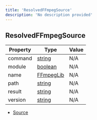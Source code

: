 ```yaml
---
title: 'ResolvedFFmpegSource'
description: 'No description provided'
---
```


## ResolvedFFmpegSource

| Property | Type                                                                                                | Value |
| -------- | --------------------------------------------------------------------------------------------------- | ----- |
| command  | [string](https://developer.mozilla.org/en-US/docs/Web/JavaScript/Reference/Global_Objects/String)   | N/A   |
| module   | [boolean](https://developer.mozilla.org/en-US/docs/Web/JavaScript/Reference/Global_Objects/Boolean) | N/A   |
| name     | [FFmpegLib](/api/discord-player/types/FFmpegLib)                                                    | N/A   |
| path     | [string](https://developer.mozilla.org/en-US/docs/Web/JavaScript/Reference/Global_Objects/String)   | N/A   |
| result   | [string](https://developer.mozilla.org/en-US/docs/Web/JavaScript/Reference/Global_Objects/String)   | N/A   |
| version  | [string](https://developer.mozilla.org/en-US/docs/Web/JavaScript/Reference/Global_Objects/String)   | N/A   |

- [Source](https://github.com/androz2091/discord-player/blob/ce04b3f4c6671029ce4d4aa9090e56ac7e7f5666/packages/ffmpeg/src/FFmpeg.ts#L21)
